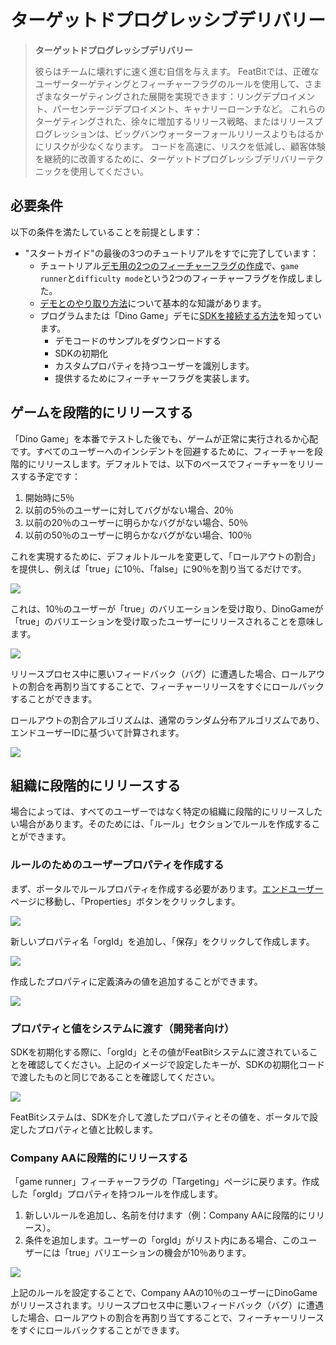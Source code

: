 
# ターゲットドプログレッシブデリバリー

> **ターゲットドプログレッシブデリバリー**
>
> 彼らはチームに壊れずに速く進む自信を与えます。 FeatBitでは、正確なユーザーターゲティングとフィーチャーフラグのルールを使用して、さまざまなターゲティングされた展開を実現できます：リングデプロイメント、パーセンテージデプロイメント、キャナリーローンチなど。 これらのターゲティングされた、徐々に増加するリリース戦略、またはリリースプログレッションは、ビッグバンウォーターフォールリリースよりもはるかにリスクが少なくなります。 コードを高速に、リスクを低減し、顧客体験を継続的に改善するために、ターゲットドプログレッシブデリバリーテクニックを使用してください。

## 必要条件

以下の条件を満たしていることを前提とします：

* "スタートガイド"の最後の3つのチュートリアルをすでに完了しています：
  * チュートリアル[デモ用の2つのフィーチャーフラグの作成](../create-two-feature-flags.md)で、`game runner`と`difficulty mode`という2つのフィーチャーフラグを作成しました。
  * [デモとのやり取り方法](../try-interacting-with-the-demo.md)について基本的な知識があります。
  * プログラムまたは「Dino Game」デモに[SDKを接続する方法](../connect-an-sdk/)を知っています。
    * デモコードのサンプルをダウンロードする
    * SDKの初期化
    * カスタムプロパティを持つユーザーを識別します。
    * 提供するためにフィーチャーフラグを実装します。

## ゲームを段階的にリリースする

「Dino Game」を本番でテストした後でも、ゲームが正常に実行されるか心配です。すべてのユーザーへのインシデントを回避するために、フィーチャーを段階的にリリースします。デフォルトでは、以下のペースでフィーチャーをリリースする予定です：

1. 開始時に5％
2. 以前の5％のユーザーに対してバグがない場合、20％
3. 以前の20％のユーザーに明らかなバグがない場合、50％
4. 以前の50％のユーザーに明らかなバグがない場合、100％

これを実現するために、デフォルトルールを変更して、「ロールアウトの割合」を提供し、例えば「true」に10％、「false」に90％を割り当てるだけです。

![](../../getting-started/assets/targeted-progressive-delivery/001.webp)

これは、10％のユーザーが「true」のバリエーションを受け取り、DinoGameが「true」のバリエーションを受け取ったユーザーにリリースされることを意味します。

![](../../getting-started/assets/targeted-progressive-delivery/002.webp)

リリースプロセス中に悪いフィードバック（バグ）に遭遇した場合、ロールアウトの割合を再割り当てすることで、フィーチャーリリースをすぐにロールバックすることができます。

<Callout type="info">
  ロールアウトの割合アルゴリズムは、通常のランダム分布アルゴリズムであり、エンドユーザーIDに基づいて計算されます。

  ![](../../getting-started/assets/targeted-progressive-delivery/003.webp)
</Callout>

## 組織に段階的にリリースする

場合によっては、すべてのユーザーではなく特定の組織に段階的にリリースしたい場合があります。そのためには、「ルール」セクションでルールを作成することができます。

### ルールのためのユーザープロパティを作成する

まず、ポータルでルールプロパティを作成する必要があります。[エンドユーザー](../../getting-started/user-data/users)ページに移動し、「Properties」ボタンをクリックします。

![](../../getting-started/assets/targeted-progressive-delivery/004.webp)

新しいプロパティ名「orgId」を追加し、「保存」をクリックして作成します。

![](../../getting-started/assets/targeted-progressive-delivery/005.webp)

作成したプロパティに定義済みの値を追加することができます。

![](../../getting-started/assets/targeted-progressive-delivery/006.webp)

### プロパティと値をシステムに渡す（開発者向け）

SDKを初期化する際に、「orgId」とその値がFeatBitシステムに渡されていることを確認してください。上記のイメージで設定したキーが、SDKの初期化コードで渡したものと同じであることを確認してください。

![](../../getting-started/assets/targeted-progressive-delivery/007.webp)

FeatBitシステムは、SDKを介して渡したプロパティとその値を、ポータルで設定したプロパティと値と比較します。

### Company AAに段階的にリリースする

「game runner」フィーチャーフラグの「Targeting」ページに戻ります。作成した「orgId」プロパティを持つルールを作成します。

1. 新しいルールを追加し、名前を付けます（例：Company AAに段階的にリリース）。
2. 条件を追加します。ユーザーの「orgId」がリスト内にある場合、このユーザーには「true」バリエーションの機会が10％あります。

![](../../getting-started/assets/targeted-progressive-delivery/008.webp)

上記のルールを設定することで、Company AAの10％のユーザーにDinoGameがリリースされます。リリースプロセス中に悪いフィードバック（バグ）に遭遇した場合、ロールアウトの割合を再割り当てすることで、フィーチャーリリースをすぐにロールバックすることができます。